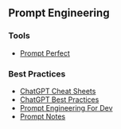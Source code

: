 ## Prompt Engineering

### Tools

- [Prompt Perfect](https://promptperfect.jina.ai/interactive)

### Best Practices

- [ChatGPT Cheat Sheets](https://blog.enterprisedna.co/chatgpt-cheat-sheet-awesome-tips-tricks-prompts/)
- [ChatGPT Best Practices](https://help.openai.com/en/articles/6654000-best-practices-for-prompt-engineering-with-the-openai-api)
- [Prompt Engineering For Dev](https://dev.to/latitude/prompt-engineering-for-developers-11-concepts-and-examples-in0)
- [Prompt Notes](https://lpavlovsky.notion.site/2930689ca7ba4fa588deda4ebc9cb67b?v=0460664d370c46f0a61e972073c94ada)